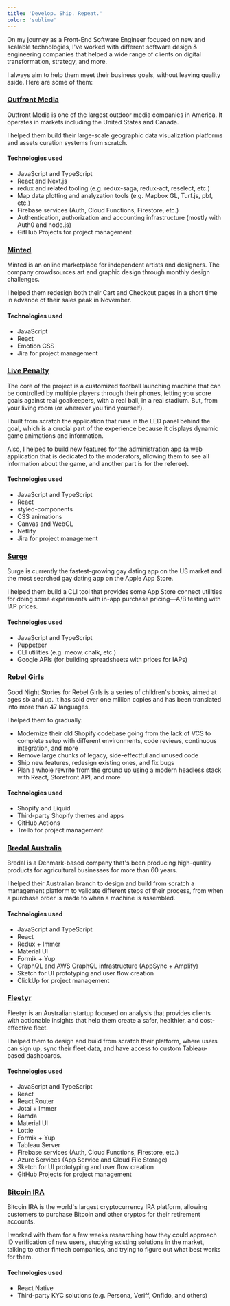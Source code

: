 ```yaml
---
title: 'Develop. Ship. Repeat.'
color: 'sublime'
---
```


On my journey as a Front-End Software Engineer focused on new and scalable technologies, I've worked with different software design & engineering companies that helped a wide range of clients on digital transformation, strategy, and more.

<CustomerPortfolio />

I always aim to help them meet their business goals, without leaving quality aside. Here are some of them:

### [Outfront Media](https://www.outfrontmedia.com/)

Outfront Media is one of the largest outdoor media companies in America. It operates in markets including the United States and Canada.

I helped them build their large-scale geographic data visualization platforms and assets curation systems from scratch.

#### Technologies used

- JavaScript and TypeScript
- React and Next.js
- redux and related tooling (e.g. redux-saga, redux-act, reselect, etc.)
- Map data plotting and analyzation tools (e.g. Mapbox GL, Turf.js, pbf, etc.)
- Firebase services (Auth, Cloud Functions, Firestore, etc.)
- Authentication, authorization and accounting infrastructure (mostly with Auth0 and node.js)
- GitHub Projects for project management

### [Minted](https://www.minted.com)

Minted is an online marketplace for independent artists and designers. The company crowdsources art and graphic design through monthly design challenges.

I helped them redesign both their Cart and Checkout pages in a short time in advance of their sales peak in November.

#### Technologies used

- JavaScript
- React
- Emotion CSS
- Jira for project management

### [Live Penalty](https://www.livepenalty.com/)

The core of the project is a customized football launching machine that can be controlled by multiple players through their phones, letting you score goals against real goalkeepers, with a real ball, in a real stadium. But, from your living room (or wherever you find yourself).

I built from scratch the application that runs in the LED panel behind the goal, which is a crucial part of the experience because it displays dynamic game animations and information.

Also, I helped to build new features for the administration app (a web application that is dedicated to the moderators, allowing them to see all information about the game, and another part is for the referee).

#### Technologies used

- JavaScript and TypeScript
- React
- styled-components
- CSS animations
- Canvas and WebGL
- Netlify
- Jira for project management

### [Surge](https://www.surgeapp.co/)

Surge is currently the fastest-growing gay dating app on the US market and the most searched gay dating app on the Apple App Store.

I helped them build a CLI tool that provides some App Store connect utilities for doing some experiments with in-app purchase pricing—A/B testing with IAP prices.

#### Technologies used

- JavaScript and TypeScript
- Puppeteer
- CLI utilities (e.g. meow, chalk, etc.)
- Google APIs (for building spreadsheets with prices for IAPs)

### [Rebel Girls](https://www.rebelgirls.com/)

Good Night Stories for Rebel Girls is a series of children's books, aimed at ages six and up. It has sold over one million copies and has been translated into more than 47 languages.

I helped them to gradually:

- Modernize their old Shopify codebase going from the lack of VCS to complete setup with different environments, code reviews, continuous integration, and more
- Remove large chunks of legacy, side-effectful and unused code
- Ship new features, redesign existing ones, and fix bugs
- Plan a whole rewrite from the ground up using a modern headless stack with React, Storefront API, and more

#### Technologies used

- Shopify and Liquid
- Third-party Shopify themes and apps
- GitHub Actions
- Trello for project management

### [Bredal Australia](https://www.bredalaustralia.com/)

Bredal is a Denmark-based company that's been producing high-quality products for agricultural businesses for more than 60 years.

I helped their Australian branch to design and build from scratch a management platform to validate different steps of their process, from when a purchase order is made to when a machine is assembled.

#### Technologies used

- JavaScript and TypeScript
- React
- Redux + Immer
- Material UI
- Formik + Yup
- GraphQL and AWS GraphQL infrastructure (AppSync + Amplify)
- Sketch for UI prototyping and user flow creation
- ClickUp for project management

### [Fleetyr](https://www.fleetyr.com/)

Fleetyr is an Australian startup focused on analysis that provides clients with actionable insights that help them create a safer, healthier, and cost-effective fleet.

I helped them to design and build from scratch their platform, where users can sign up, sync their fleet data, and have access to custom Tableau-based dashboards.

#### Technologies used

- JavaScript and TypeScript
- React
- React Router
- Jotai + Immer
- Ramda
- Material UI
- Lottie
- Formik + Yup
- Tableau Server
- Firebase services (Auth, Cloud Functions, Firestore, etc.)
- Azure Services (App Service and Cloud File Storage)
- Sketch for UI prototyping and user flow creation
- GitHub Projects for project management

### [Bitcoin IRA](https://bitcoinira.com)

Bitcoin IRA is the world's largest cryptocurrency IRA platform, allowing customers to purchase Bitcoin and other cryptos for their retirement accounts.

I worked with them for a few weeks researching how they could approach ID verification of new users, studying existing solutions in the market, talking to other fintech companies, and trying to figure out what best works for them.

#### Technologies used

- React Native
- Third-party KYC solutions (e.g. Persona, Veriff, Onfido, and others)
